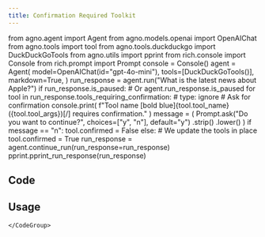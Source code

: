 ```yaml
---
title: Confirmation Required Toolkit
---
```


from agno.agent import Agent from agno.models.openai import OpenAIChat from agno.tools import tool from agno.tools.duckduckgo import DuckDuckGoTools from agno.utils import pprint from rich.console import Console from rich.prompt import Prompt console = Console() agent = Agent( model=OpenAIChat(id="gpt-4o-mini"), tools=[DuckDuckGoTools()], markdown=True, ) run_response = agent.run("What is the latest news about Apple?") if run_response.is_paused:  # Or agent.run_response.is_paused for tool in run_response.tools_requiring_confirmation:  # type: ignore # Ask for confirmation console.print( f"Tool name [bold blue]{tool.tool_name}({tool.tool_args})[/] requires confirmation." ) message = ( Prompt.ask("Do you want to continue?", choices=["y", "n"], default="y") .strip() .lower() ) if message == "n": tool.confirmed = False else: # We update the tools in place tool.confirmed = True run_response = agent.continue_run(run_response=run_response) pprint.pprint_run_response(run_response)

## Code



## Usage

<Steps>
  <Snippet file="create-venv-step.mdx" />

  <Step title="Install libraries">
    
  </Step>

  <Step title="Run Agent">
    <CodeGroup>
    

    
    </CodeGroup>
  </Step>
</Steps>